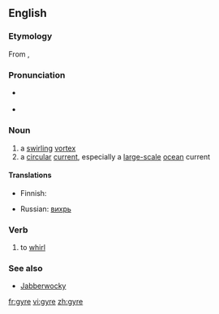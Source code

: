 {{wikipedia}}
==English==

===Etymology===
From {{etyl|la}} {{term|gyrus#Latin|gyrus|lang=la}}, {{etyl|grc}} {{term|sc=polytonic|γύρος||tr=gyros|circle, ring, turning}}

===Pronunciation===
* {{a|UK}} {{IPA|/dʒaɪ.ə/}}
* {{a|US}} {{enPR|jīər}} {{IPA|/dʒaɪ.ɚ/}}

===Noun===
{{en-noun}}

# a [[swirling]] [[vortex]]
# a [[circular]] [[current]], especially a [[large-scale]] [[ocean]] current

====Translations====
{{trans-top|a swirling vortex}}
* Finnish: {{t|fi|pyörre}}
{{trans-mid}}
* Russian: [[вихрь]] {{m}}
{{trans-bottom}}

{{trans-top|a circular current, especially a large-scale ocean current}}
{{trans-mid}}
{{trans-bottom}}

===Verb===
{{en-verb|gyr|ing}}

# {{intransitive}} to [[whirl]]

===See also===
*[[Jabberwocky]]

[[fr:gyre]]
[[vi:gyre]]
[[zh:gyre]]